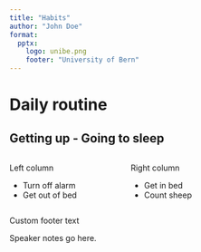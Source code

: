 ```yaml
---
title: "Habits"
author: "John Doe"
format: 
  pptx:
    logo: unibe.png
    footer: "University of Bern"
---
```


# Daily routine

## Getting up - Going to sleep

:::: {.columns}

::: {.column width="40%"}
Left column

- Turn off alarm
- Get out of bed

:::

::: {.column width="60%"}
Right column
 
- Get in bed
- Count sheep

:::

::::

::: footer
Custom footer text
:::

::: {.notes}
Speaker notes go here.
:::
